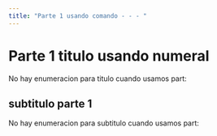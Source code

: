 ```yaml
---
title: "Parte 1 usando comando - - - "
---
```

# Parte 1 titulo usando numeral

No hay enumeracion para titulo cuando usamos part: 

## subtitulo parte 1

No hay enumeracion para subtitulo cuando usamos part: 